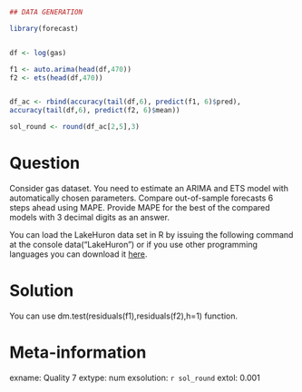```r
## DATA GENERATION

library(forecast)


df <- log(gas)

f1 <- auto.arima(head(df,470))
f2 <- ets(head(df,470))


df_ac <- rbind(accuracy(tail(df,6), predict(f1, 6)$pred),
accuracy(tail(df,6), predict(f2, 6)$mean))

sol_round <- round(df_ac[2,5],3)


```

Question
========

Consider gas dataset. You need to estimate an ARIMA and ETS model with automatically chosen parameters. Compare out-of-sample forecasts 6 steps ahead using MAPE. Provide  MAPE for the best of the compared models with 3 decimal digits as an answer.


You can load the LakeHuron data set in R by issuing the following command at the console data("LakeHuron") or if you use other programming languages you can download it [here](https://github.com/vincentarelbundock/Rdatasets/blob/master/csv/datasets/LakeHuron.csv).



Solution
========

You can use dm.test(residuals(f1),residuals(f2),h=1) function.

Meta-information
================
exname: Quality 7
extype: num
exsolution: `r sol_round`
extol: 0.001